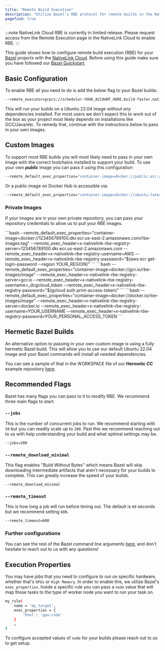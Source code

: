 ```yaml
---
title: "Remote Build Execution"
description: "Utilize Bazel's RBE protocol for remote builds in the NativeLink Cloud"
pagefind: true
---
```

:::note
NativeLink Cloud RBE is currently in limited release. Please request access from the
Remote Execution page in the NativeLink Cloud to enable RBE.
:::

This guide shows how to configure remote build execution (RBE) for your
[Bazel](https://bazel.build/) projects with the
[NativeLink Cloud](https://app.nativelink.com). Before using this guide
make sure you have followed our [Bazel Quickstart](/nativelink-cloud/bazel).

## Basic Configuration
To enable RBE all you need to do is add the below flag to your Bazel builds:
```bash
--remote_executor=grpcs://scheduler-YOUR_ACCOUNT_HERE.build-faster.nativelink.net:443
```

This will run your builds on a Ubuntu 22.04 image *without any* dependencies installed.
For most users we don't expect this to work out of the box as your project most
likely depends on installations like GCC/Java/etc. To remedy that, continue with the
instructions below to pass in your own images.

## Custom Images
To support most RBE builds you will most likely need to pass in your own image with the
correct toolchains installed to support your build. To use your own __*public*__ image you can pass
it using this configuration:
```bash
--remote_default_exec_properties="container-image=docker://public.ecr.aws/ubuntu/ubuntu:22.04_stable"
```
Or a public image on Docker Hub is accessible via:
```bash
--remote_default_exec_properties="container-image=docker://ubuntu:latest"
```

### Private Images
If your images are in your own private repository, you can pass your repository
credentials to allow us to pull your RBE images.


<Tabs syncKey="platfomr">
  <TabItem label="AWS">
    ```bash
    --remote_default_exec_properties="container-image=docker://123456789100.dkr.ecr.us-east-2.amazonaws.com/rbe-images:tag"
    --remote_exec_header=x-nativelink-rbe-registry-server=123456789100.dkr.ecr.us-east-2.amazonaws.com
    --remote_exec_header=x-nativelink-rbe-registry-username=AWS
    --remote_exec_header=x-nativelink-rbe-registry-password="$(aws ecr get-login-password --region YOUR_REGION)"
    ```
  </TabItem>
  <TabItem label="Google Cloud">
    ```bash
    --remote_default_exec_properties="container-image=docker://gcr.io/rbe-images/image"
    --remote_exec_header=x-nativelink-rbe-registry-server=gcr.io
    --remote_exec_header=x-nativelink-rbe-registry-username=_dcgcloud_token
    --remote_exec_header=x-nativelink-rbe-registry-password="$(gcloud auth print-access-token)"
    ```
  </TabItem>
  <TabItem label="Docker.io">
    ```bash
    --remote_default_exec_properties="container-image=docker://docker.io/rbe-images/image"
    --remote_exec_header=x-nativelink-rbe-registry-server=docker.io
    --remote_exec_header=x-nativelink-rbe-registry-username=YOUR_USERNAME
    --remote_exec_header=x-nativelink-rbe-registry-password=YOUR_PERSONAL_ACCESS_TOKEN
    ```
  </TabItem>
</Tabs>

## Hermetic Bazel Builds
An alternative option to passing in your own custom image is using a fully hermetic
Bazel build. This will allow you to use our default Ubuntu 22.04 image and your Bazel
commands will install all needed dependencies.

You can see a sample of that in the WORKSPACE file of our **Hermetic CC** example
repository [here](https://github.com/TraceMachina/hermetic_cc_toolchain_rbe_example/blob/main/WORKSPACE).

## Recommended Flags
Bazel has many flags you can pass to it to modify RBE. We recommend three main flags to start.

### `--jobs`
This is the number of concurrent jobs to run. We recommend starting with `50` but
you can readily scale up to `200`. Past this we recommend reaching out to us with help
understanding your build and what optimal settings may be.
```bash
--jobs=200
```

### `--remote_download_minimal`
This flag enables "Build Without Bytes" which means Bazel will skip downloading
intermediate artifacts that aren't necessary for your builds to complete. This
can greatly increase the speed of your builds.
```bash
--remote_download_minimal
```

### `--remote_timeout`
This is how long a job will run before timing out. The default is `60` seconds but we
recommend setting `600`.
```bash
--remote_timeout=600
```

### Further configurations
You can see the rest of the Bazel command line arguments [here](https://bazel.build/reference/command-line-reference),
and don't hesitate to reach out to us with any questions!


## Execution Properties
You may have jobs that you need to configure to run on specific hardware, whether that's `GPUs` or `High Memory`. In
order to enable this, we utilize Bazel's `exec_properties`. Inside a specific rule you can pass a `node` value
that will map those tasks to the type of worker node you want to run your task on.

```bash
my_rule(
    name = 'my_target',
    exec_properties = {
        'Pool': 'gpu-cuda'
    }
    …
)
```
To configure accepted values of `node` for your builds please reach out to us to get setup.
